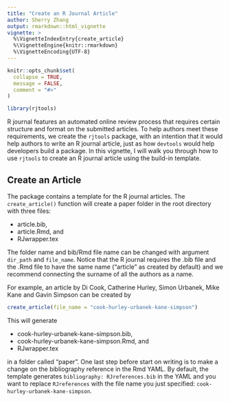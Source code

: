 ```yaml
---
title: "Create an R Journal Article"
author: Sherry Zhang
output: rmarkdown::html_vignette
vignette: >
  %\VignetteIndexEntry{create_article}
  %\VignetteEngine{knitr::rmarkdown}
  %\VignetteEncoding{UTF-8}
---
```


```r
knitr::opts_chunk$set(
  collapse = TRUE,
  message = FALSE,
  comment = "#>"
)
```

```r
library(rjtools)
```

R journal features an automated online review process that requires certain structure and format on the submitted articles. To help authors meet these requirements, we create the `rjtools` package, with an intention that it would help authors to write an R journal article, just as how `devtools` would help developers build a package. In this vignette, I will walk you through how to use `rjtools` to create an R journal article using the build-in template. 

## Create an Article

The package contains a template for the R journal articles. The `create_article()` function will create a paper folder in the root directory with three files: 

  - article.bib, 
  - article.Rmd, and 
  - RJwrapper.tex

The folder name and bib/Rmd file name can be changed with argument `dir_path` and `file_name`. Notice that the R journal requires the .bib file and the .Rmd file to have the same name ("article" as created by default) and we recommend connecting the surname of all the authors as a name. 

For example, an article by Di Cook, Catherine Hurley, Simon Urbanek, Mike Kane and Gavin Simpson can be created by

```r
create_article(file_name = "cook-hurley-urbanek-kane-simpson")
```


This will generate 
  
  - cook-hurley-urbanek-kane-simpson.bib, 
  - cook-hurley-urbanek-kane-simpson.Rmd, and 
  - RJwrapper.tex
  
in a folder called "paper". One last step before start on writing is to make a change on the bibliography reference in the Rmd YAML. By default, the template generates `bibliography: RJreferences.bib` in the YAML and you want to replace `RJreferences` with the file name you just specified: `cook-hurley-urbanek-kane-simpson`.

